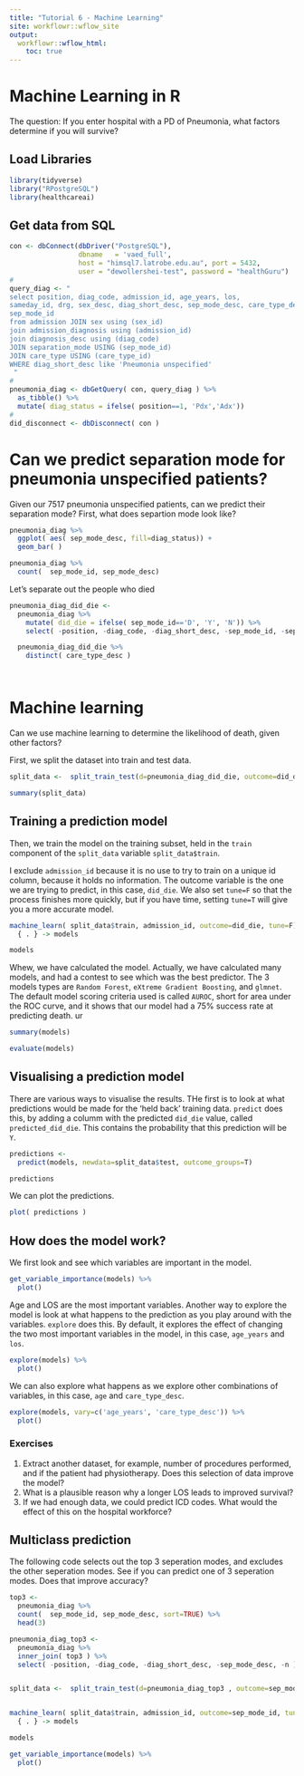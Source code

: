 ```yaml
---
title: "Tutorial 6 - Machine Learning"
site: workflowr::wflow_site
output:
  workflowr::wflow_html:
    toc: true
---
```



# Machine Learning in R

The question: If you enter hospital with a PD of Pneumonia, what factors determine if you will survive?


## Load Libraries

```r

library(tidyverse)
library("RPostgreSQL")
library(healthcareai)

```
## Get data from SQL

```r

con <- dbConnect(dbDriver("PostgreSQL"), 
				 dbname   = 'vaed_full',
				 host = "himsql7.latrobe.edu.au", port = 5432,
				 user = "dewollershei-test", password = "healthGuru")
#
query_diag <- " 
select position, diag_code, admission_id, age_years, los, 
sameday_id, drg, sex_desc, diag_short_desc, sep_mode_desc, care_type_desc,
sep_mode_id
from admission JOIN sex using (sex_id)
join admission_diagnosis using (admission_id)
join diagnosis_desc using (diag_code)
JOIN separation_mode USING (sep_mode_id)
JOIN care_type USING (care_type_id)
WHERE diag_short_desc like 'Pneumonia unspecified'
 "
#
pneumonia_diag <- dbGetQuery( con, query_diag ) %>% 
  as_tibble() %>%
  mutate( diag_status = ifelse( position==1, 'Pdx','Adx'))
#
did_disconnect <- dbDisconnect( con )


```

# Can we predict separation mode for pneumonia unspecified patients?
Given our 7517 pneumonia unspecified patients, can we predict their separation mode?  First, what does separtion mode look like?



```r

pneumonia_diag %>%
  ggplot( aes( sep_mode_desc, fill=diag_status)) +
  geom_bar( ) 

pneumonia_diag %>%
  count(  sep_mode_id, sep_mode_desc)


```

Let's separate out the people who died

```r
pneumonia_diag_did_die <- 
  pneumonia_diag %>%
    mutate( did_die = ifelse( sep_mode_id=='D', 'Y', 'N')) %>%
    select( -position, -diag_code, -diag_short_desc, -sep_mode_id, -sep_mode_desc )

  pneumonia_diag_did_die %>%
    distinct( care_type_desc )




```


# Machine learning

Can we use machine learning to determine the likelihood of death, given other factors?

First, we split the dataset into train and test data.

```r

split_data <-  split_train_test(d=pneumonia_diag_did_die, outcome=did_die, percent_train=.8, seed=101001) 

summary(split_data)

```

## Training a prediction model

Then, we train the model on the training subset, held in the `train` component of the `split_data` variable `split_data$train`. 

I exclude `admission_id` because it is no use to try to train on a unique id column, because it holds no information.  The outcome variable is the one we are trying to predict, in this case, `did_die`. We also set `tune=F` so that the process finishes more quickly, but if  you have time, setting `tune=T` will give you a more accurate model.

```r

machine_learn( split_data$train, admission_id, outcome=did_die, tune=F) %>% 
  { . } -> models

models

```

Whew, we have calculated the model.  Actually, we have calculated many models, and had a contest to see which was the best predictor.  The 3 models types are `Random Forest`, `eXtreme Gradient Boosting`, and `glmnet`.  The default model scoring criteria used is called `AUROC`, short for area under the ROC curve, and it shows that our model had a 75% success rate at predicting death.
ur 

```r
summary(models)

evaluate(models)
```
## Visualising a prediction model

There are various ways to visualise the results.  THe first is to look at what predictions would be made for the 'held back' training data.  `predict` does this, by adding a columm with the predicted `did_die` value, called `predicted_did_die`.  This contains the probability that this prediction will be `Y`. 

```r

predictions <- 
  predict(models, newdata=split_data$test, outcome_groups=T) 

predictions

```

We can plot the predictions.

```r

plot( predictions )


```

## How does the model work?

We first look and see which variables are important in the model.

```r


get_variable_importance(models) %>%
  plot()

```

Age and LOS are the most important variables.  Another way to explore the model is look at what happens to the prediction as you play around with the variables.  `explore` does this. By default, it explores the effect of changing the two most important variables in the model, in this case, `age_years` and `los`.


```r

explore(models) %>% 
  plot()

```

We can also explore what happens as we explore other combinations of variables, in this case, `age` and `care_type_desc`.

```r

explore(models, vary=c('age_years', 'care_type_desc')) %>% 
  plot()


```

### Exercises
1. Extract another dataset, for example, number of procedures performed, and if the patient had physiotherapy.  Does this selection of data improve the model?
2.  What is a plausible reason why a longer LOS leads to improved survival?
3.  If we had enough data, we could predict ICD codes.  What would the effect of this on the hospital workforce?


## Multiclass prediction
The following code selects out the top 3 seperation modes, and excludes the other seperation modes.  See if you can predict one of 3 seperation modes.  Does that improve accuracy?




```r


top3 <- 
  pneumonia_diag %>%
  count(  sep_mode_id, sep_mode_desc, sort=TRUE) %>%
  head(3)

pneumonia_diag_top3 <- 
  pneumonia_diag %>%
  inner_join( top3 ) %>%
  select( -position, -diag_code, -diag_short_desc, -sep_mode_desc, -n )


split_data <-  split_train_test(d=pneumonia_diag_top3 , outcome=sep_mode_id, percent_train=.8, seed=101001) 


machine_learn( split_data$train, admission_id, outcome=sep_mode_id, tune=F) %>% 
  { . } -> models

models

get_variable_importance(models) %>%
  plot()



```

